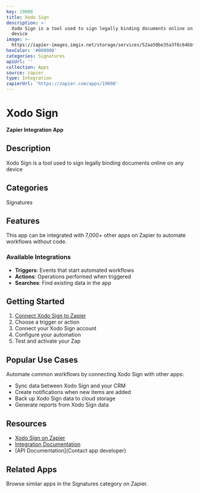 ```yaml
---
key: 19008
title: Xodo Sign
description: >-
  Xodo Sign is a tool used to sign legally binding documents online on any
  device
image: >-
  https://zapier-images.imgix.net/storage/services/52aa50be35a3f6c64bbf044d715f61a0.png?auto=format%2Ccompress&ixlib=python-3.0.0&q=50
hexColor: '#000000'
categories: Signatures
apiUrl: ''
collection: Apps
source: zapier
type: Integration
zapierUrl: 'https://zapier.com/apps/19008'
---
```

# Xodo Sign

**Zapier Integration App**

## Description

Xodo Sign is a tool used to sign legally binding documents online on any device

## Categories

Signatures

## Features

This app can be integrated with 7,000+ other apps on Zapier to automate workflows without code.

### Available Integrations

- **Triggers**: Events that start automated workflows
- **Actions**: Operations performed when triggered
- **Searches**: Find existing data in the app

## Getting Started

1. [Connect Xodo Sign to Zapier](https://zapier.com/apps/19008)
2. Choose a trigger or action
3. Connect your Xodo Sign account
4. Configure your automation
5. Test and activate your Zap

## Popular Use Cases

Automate common workflows by connecting Xodo Sign with other apps:

- Sync data between Xodo Sign and your CRM
- Create notifications when new items are added
- Back up Xodo Sign data to cloud storage
- Generate reports from Xodo Sign data

## Resources

- [Xodo Sign on Zapier](https://zapier.com/apps/19008)
- [Integration Documentation](https://zapier.com/apps/19008/integrations)
- [API Documentation](Contact app developer)

## Related Apps

Browse similar apps in the Signatures category on Zapier.
